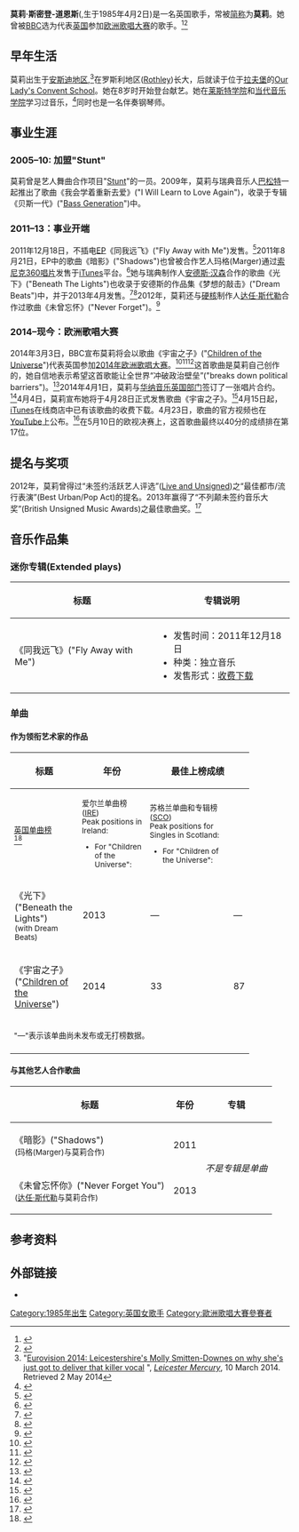 {{Link style|time=2015-12-11T10:12:58+00:00}}
{{Infobox musical artist
| name                = 莫莉·斯密登-道恩斯<br>(Molly Smitten-Downes)
| image               = Molly, ESC2014 press conference 04.jpg
| caption             = 莫莉·斯密登-道恩斯摄于2014年欧视大赛新闻发布会的照片
| background          = solo_singer
| birth_name          = 莫莉·爱丽丝·斯密登-道恩斯<br>(Molly Alice Smitten-Downes)<ref>{{cite web|url=http://www.discogs.com/artist/Molly+Smitten-Downes|title=Molly Smitten-Downes Discography at Discogs|publisher=Discogs.com|accessdate=2014-05-12|archive-date=2012-11-12|archive-url=https://web.archive.org/web/20121112052844/http://www.discogs.com/artist/Molly+Smitten-Downes|dead-url=no}}</ref>
| alias               =
| birth_date          = {{birth date and age|1985|4|2|df=y}}
| birth_place         = [[英国|英国]][[英格兰|英格兰]][[莱斯特郡|莱斯特郡]][[:en:Anstey,_Leicestershire|安斯迪地区]]<ref>{{cite web |url=http://www.leicestermercury.co.uk/Eurovision-2014-Molly-Smitten-Downes/story-20746020-detail/story.html |title=Eurovision 2014: Molly Smitten-Downes, from Leicestershire, to represent UK in song contest |publisher=Leicester Mercury |accessdate=4 March 2014 |archive-date=2014-10-30 |archive-url=https://web.archive.org/web/20141030225355/http://www.leicestermercury.co.uk/Eurovision-2014-Molly-Smitten-Downes/story-20746020-detail/story.html |dead-url=no }}</ref>
| origin              = 
| genre               = [[流行音乐|流行]]<ref>{{cite web|url=http://www.bbc.co.uk/news/entertainment-arts-26431800|title=Molly Smitten-Downes: Eurovision will be a challenge|publisher=BBC News|date=4 March 2014|accessdate=4 March 2014|archive-date=2015-03-13|archive-url=https://web.archive.org/web/20150313150929/http://www.bbc.co.uk/news/entertainment-arts-26431800|dead-url=no}}</ref>
| occupation          = [[歌曲创作-演唱双料艺人|歌曲创作-演唱双料艺人]]，音乐人
| instrument          = 人声歌唱，钢琴
| years_active        = 2008–现今
| label               = {{flatlist|
* [[:en:East_West_Records|东与西唱片]]
* [[华纳音乐集团|华纳音乐英国分部]]}}
| website             = {{URL|http://www.officialmolly.com/}}
}}
'''莫莉·斯密登-道恩斯'''({{lang-en|Molly Alice Smitten-Downes}},生于1985年4月2日)是一名英国歌手，常被[[:en:Mononymous_person|简称]]为'''莫莉'''。她曾被[[BBC|BBC]]选为代表[[英国在欧洲歌唱大赛之历年表现|英国]]参加[[2014年欧洲歌唱大赛|欧洲歌唱大赛]]的歌手。<ref>{{cite web|title=Eurovision Song Contest: Little-known artist set to be UK's hopeful|url=http://www.bbc.com/news/entertainment-arts-26414284|publisher=BBC|accessdate=2014-05-12|archive-date=2014-05-11|archive-url=https://web.archive.org/web/20140511022258/http://www.bbc.com/news/entertainment-arts-26414284|dead-url=no}}</ref><ref>{{cite web|title=United Kingdom: ‘BBC selects Molly Smitten-Downes’|url=http://www.escdaily.com/united-kingdom-bbc-selects-molly-smitten-downes/}}</ref> 

== 早年生活 ==
莫莉出生于[[:en:Anstey,_Leicestershire|安斯迪地区]],<ref>"[http://www.leicestermercury.co.uk/ve-just-got-deliver-killer-vocal-don-t-bigger/story-20787130-detail/story.html Eurovision 2014: Leicestershire's Molly Smitten-Downes on why she's just got to deliver that killer vocal] {{webarchive|url=https://web.archive.org/web/20140502210039/http://www.leicestermercury.co.uk/ve-just-got-deliver-killer-vocal-don-t-bigger/story-20787130-detail/story.html |date=2014-05-02 }}", ''[[:en:Leicester_Mercury|Leicester Mercury]]'', 10 March 2014. Retrieved 2 May 2014</ref>在罗斯利地区([[:en:Rothley|Rothley]])长大，后就读于位于[[拉夫堡|拉夫堡]]的[[:en:Our_Lady's_Convent_School|Our Lady's Convent School]]。她在8岁时开始登台献艺。她在[[:en:Leicester_College|莱斯特学院]]和[[:en:Academy_of_Contemporary_Music|当代音乐学院]]学习过音乐，<ref>{{cite web |url=http://www.getsurrey.co.uk/whats-on/whats-on-news/former-academy-contemporary-music-student-6769299 |title=Former ACM student to represent UK in Eurovision Song Contest |publisher=GetSurrey.co.uk |accessdate=4 March 2014 |archive-date=2016-03-04 |archive-url=https://web.archive.org/web/20160304074723/http://www.getsurrey.co.uk/whats-on/whats-on-news/former-academy-contemporary-music-student-6769299 |dead-url=no }}</ref>同时也是一名伴奏钢琴师。

== 事业生涯 ==
=== 2005–10: 加盟"Stunt" ===
莫莉曾是艺人舞曲合作项目"[[:en:Stunt_(group)|Stunt]]"的一员。2009年，莫莉与瑞典音乐人[[低频猎人|巴松特]]一起推出了歌曲《我会学着重新去爱》("I Will Learn to Love Again")，收录于专辑《贝斯一代》("[[:en:Bass_Generation|Bass Generation]]")中。

=== 2011–13：事业开端 ===
2011年12月18日，不插电[[迷你专辑|EP]]《同我远飞》("Fly Away with Me")发售。<ref>{{cite web |url=https://itunes.apple.com/gb/album/shadows/id487415556?i=487415560 |title=iTunes - Music - Fly Away With Me - EP by Molly |publisher=Itunes.apple.com |date=2011-12-18 |accessdate=2014-03-01 |archive-date=2016-03-05 |archive-url=https://web.archive.org/web/20160305161027/https://itunes.apple.com/gb/album/shadows/id487415556?i=487415560 |dead-url=no }}</ref>2011年8月21日，EP中的歌曲《暗影》("Shadows")也曾被合作艺人玛格(Marger)通过[[:en:Sonic360_Records|索尼克360唱片]]发售于[[iTunes|iTunes]]平台。<ref>{{cite web |author=MTV UK |url=http://www.mtv.co.uk/music/urban/2734-fresh-marger-feat-molly-shadows |title=Fresh: Marger Feat. Molly - 'Shadows' | Mtv Uk |publisher=Mtv.co.uk |date= |accessdate=2014-03-03 |archive-date=2015-05-27 |archive-url=https://web.archive.org/web/20150527163542/http://www.mtv.co.uk/music/urban/2734-fresh-marger-feat-molly-shadows |dead-url=no }}</ref>她与瑞典制作人[[:en:Anders_Hansson_(songwriter)|安德斯·汉森]]合作的歌曲《光下》("Beneath The Lights")也收录于安德斯的作品集《梦想的敲击》("Dream Beats")中，并于2013年4月发售。<ref>{{cite web|url=https://itunes.apple.com/gb/album/beneath-the-lights-single/id641453788|title=iTunes - Music - Beneath the Lights - Single by Molly & Dream Beats|accessdate=2014-03-02|archive-date=2016-03-06|archive-url=https://web.archive.org/web/20160306033525/https://itunes.apple.com/gb/album/beneath-the-lights-single/id641453788|dead-url=no}}</ref><ref>{{cite web |author=Joseph 'JP' Patterson |url=http://www.bbc.co.uk/blogs/introducing/2011/07/jps_underground_tracks_of_the_6.shtml |title=Introducing blog: JP's Underground Tracks of The Month |publisher=BBC |date= |accessdate=2014-03-03 |archive-date=2016-03-30 |archive-url=https://web.archive.org/web/20160330044751/http://www.bbc.co.uk/blogs/introducing/2011/07/jps_underground_tracks_of_the_6.shtml |dead-url=no }}</ref>2012年，莫莉还与[[硬核|硬核]]制作人[[:en:Darren_Styles|达任·斯代勒]]合作过歌曲《未曾忘怀》("Never Forget")。<ref>{{cite web|url=http://www.nme.com/nme-video/youtube/id/wbzXsoGroQk/search/darren-styles--chris-unknown-feat-molly |title=Free Music Videos, Video Interviews, Music Video News, Live Sessions and Clips |publisher=Nme.Com |date= |accessdate=2014-03-03}}</ref>

=== 2014–现今：欧洲歌唱大赛 ===
{{Main|:en:United Kingdom in the Eurovision Song Contest 2014}}
2014年3月3日，BBC宣布莫莉将会以歌曲《宇宙之子》("[[:en:Children_of_the_Universe|Children of the Universe]]")代表英国参加[[2014年欧洲歌唱大赛|2014年欧洲歌唱大赛]]。<ref>{{cite web |url=http://esctoday.com/77171/united-kingdom-molly-smitten-downes-copenhagen/ |title=United Kingdom in the Eurovision 2014: It's Molly Smitten-Downes to Copenhagen |accessdate=2014-05-12 |archive-date=2016-03-03 |archive-url=https://web.archive.org/web/20160303183240/http://esctoday.com/77171/united-kingdom-molly-smitten-downes-copenhagen/ |dead-url=no }}</ref><ref>{{cite web |url=http://esctoday.com/77182/tonight-song-presentation-uk/ |title=Molly's song for the Eurovision 2014, presentation 3 March 2014 |accessdate=2014-05-12 |archive-date=2016-03-03 |archive-url=https://web.archive.org/web/20160303174717/http://esctoday.com/77182/tonight-song-presentation-uk/ |dead-url=no }}</ref><ref>{{cite news|url=http://www.eurovision.tv/page/news?id=molly_smitten-downes_to_represent_the_uk|title=Molly Smitten-Downes to represent the UK|publisher=eurovision.tv|date=3 March 2014|accessdate=4 March 2014|archive-date=2016-03-03|archive-url=https://web.archive.org/web/20160303173633/http://www.eurovision.tv/page/news?id=molly_smitten-downes_to_represent_the_uk|dead-url=no}}</ref>这首歌曲是莫莉自己创作的，她自信地表示希望这首歌能让全世界“冲破政治壁垒”("breaks down political barriers")。<ref>{{cite news|url=http://www.bbc.co.uk/news/entertainment-arts-26431800|title=Molly Smitten-Downes: Eurovision will be a challenge|publisher=bbc.co.uk|date=4 March 2014|accessdate=7 March 2014|archive-date=2015-03-13|archive-url=https://web.archive.org/web/20150313150929/http://www.bbc.co.uk/news/entertainment-arts-26431800|dead-url=no}}</ref>2014年4月1日，莫莉与[[华纳音乐集团|华纳音乐英国部门]]签订了一张唱片合约。<ref>{{cite web |url=http://esctoday.com/79388/uk-mollys-album-deal-warner-music-uk/ |title=UK: Molly’s album deal with Warner Music UK |publisher=esctoday.com |date=1 April 2014 |accessdate=1 April 2014 |archive-date=2016-03-03 |archive-url=https://web.archive.org/web/20160303195403/http://esctoday.com/79388/uk-mollys-album-deal-warner-music-uk/ |dead-url=no }}</ref>4月4日，莫莉宣布她将于4月28日正式发售歌曲《宇宙之子》。<ref>{{cite web|url=http://www.digitalspy.co.uk/music/news/a562398/mollys-eurovision-song-children-of-the-universe-gets-studio-version.html |title=Molly's Eurovision Song 'Children of the Universe' gets studio version |publisher=Digital Spy |date=4 April 2014 |accessdate=4 April 2014}}</ref>4月15日起，[[iTunes|iTunes]]在线商店中已有该歌曲的收费下载。4月23日，歌曲的官方视频也在[[YouTube|YouTube]]上公布。<ref>{{cite web|url=http://esctoday.com/81589/united-kingdom-children-universe-clip-released/ |title=United Kingdom: Children of the universe clip released |publisher=esctoday.com |accessdate=24 April 2014}}</ref>在5月10日的欧视决赛上，这首歌曲最终以40分的成绩排在第17位。

== 提名与奖项 ==
2012年，莫莉曾得过“未签约活跃艺人评选”([[:en:Live_and_Unsigned|Live and Unsigned]])之“最佳都市/流行表演”(Best Urban/Pop Act)的提名。2013年赢得了“不列颠未签约音乐大奖”(British Unsigned Music Awards)之最佳歌曲奖。<ref>{{cite web|title=BBC - Eurovision 2014 - Media centre|url=http://www.bbc.co.uk/mediacentre/mediapacks/eurovision2014|publisher=BBC|accessdate=24 April 2014}}</ref>

== 音乐作品集 ==
=== 迷你专辑(Extended plays) ===
{| class="wikitable plainrowheaders" style="text-align:center;"
|-
! scope="col"| 标题
! scope="col"| 专辑说明
|-
! scope="row"| 《同我远飞》("Fly Away with Me")
| 
* 发售时间：2011年12月18日
* 种类：独立音乐
* 发售形式：[[数位音乐下载|收费下载]]
|}

=== 单曲 ===
==== 作为领衔艺术家的作品 ====
{| class="wikitable plainrowheaders" style="text-align:center;"
|-
! scope="col" rowspan="2"| 标题
! scope="col" rowspan="2"| 年份
! scope="col" colspan="3"| 最佳上榜成绩
! scope="col" rowspan="2"| 专辑
|-
! scope="col" style="width:8em;font-size:85%;"| [[英国单曲榜|英国单曲榜]]<br /><ref name="UK">{{cite web|url=http://www.officialcharts.com/artist/_/molly/|title=Molly > UK Charts|publisher=[[:en:Official_Charts_Company|官方表单公司]]}}</ref>

! scope="col" style="width:8em;font-size:85%;"| 爱尔兰单曲榜([[:en:Irish_Singles_Chart|IRE]])<br><ref name="IRE">Peak positions in Ireland:
* For "Children of the Universe": {{cite web|url=https://www.chart-track.co.uk/index.jsp?c=p%2Fmusicvideo%2Fmusic%2Farchive%2Findex_test.jsp&ct=240001&arch=t&lyr=2014&year=2014&week=19|title=Chart Archive > 8 May 2014|publisher=[[:en:Irish_Recorded_Music_Association|爱尔兰唱片音乐协会]]|access-date=2014-05-12|archive-url=https://web.archive.org/web/20140512213929/https://www.chart-track.co.uk/index.jsp?c=p%2Fmusicvideo%2Fmusic%2Farchive%2Findex_test.jsp&ct=240001&arch=t&lyr=2014&year=2014&week=19|archive-date=2014-05-12|dead-url=yes}}</ref>

! scope="col" style="width:10em;font-size:85%;"| 苏格兰单曲和专辑榜([[:en:Scottish_Singles_and_Albums_Charts|SCO]])<br /><ref name="SCOSingles">Peak positions for Singles in Scotland:
* For "Children of the Universe": {{cite web|url=http://www.officialcharts.com/archive-chart/_/22/2014-05-17/|title=Chart Archive > May 17, 2014|publisher=[[:en:Official_Charts_Company|官方表单公司]]|date=2014-05-17}}</ref>
|-
! scope="row"| 《光下》("Beneath the Lights")<br/><span style="font-size:85%;">(with Dream Beats)</span>
| 2013
| — || — || —
| ''不是专辑是单曲''
|-
! scope="row"| 《宇宙之子》("[[:en:Children_of_the_Universe|Children of the Universe]]")
| 2014
| 33 || 87 || 30
| ''TBA''
|-
| colspan="18" style="font-size:85%"| "—"表示该单曲尚未发布或无打榜数据。
|-
|}

==== 与其他艺人合作歌曲 ====

{| class="wikitable plainrowheaders" style="text-align:center;"
|-
! scope="col"| 标题
! scope="col"| 年份
! scope="col"| 专辑
|-
! scope="row"| 《暗影》("Shadows")<br/><span style="font-size:85%;">(玛格(Marger)与莫莉合作)</span>
| 2011
| rowspan="2"| ''不是专辑是单曲''
|-
! scope="row"| 《未曾忘怀你》("Never Forget You")<br/><span style="font-size:85%;">([[:en:Darren_Styles|达任·斯代勒]]与莫莉合作)</span>
| 2013
|}

== 参考资料 ==
{{reflist|2}}

== 外部链接 ==
* {{Official website|http://www.officialmolly.com}}
{{Commons category|Molly Smitten-Downes|莫莉·斯密登-道恩斯}}

{{欧洲歌唱大赛}}

{{DEFAULTSORT:Smitten-Downes, Molly}}
[[Category:1985年出生|Category:1985年出生]]
[[Category:英国女歌手|Category:英国女歌手]]

[[Category:歐洲歌唱大賽參賽者|Category:歐洲歌唱大賽參賽者]]